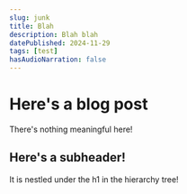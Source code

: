 ```yaml
---
slug: junk
title: Blah
description: Blah blah
datePublished: 2024-11-29
tags: [test]
hasAudioNarration: false
---
```


# Here's a blog post

There's nothing meaningful here!

## Here's a subheader!

It is nestled under the h1 in the hierarchy tree!

